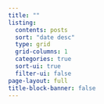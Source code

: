 ```yaml
---
title: ""
listing:
  contents: posts
  sort: "date desc"
  type: grid
  grid-columns: 1
  categories: true
  sort-ui: true
  filter-ui: false
page-layout: full
title-block-banner: false
---
```


